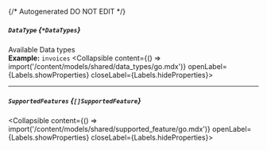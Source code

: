 {/* Autogenerated DO NOT EDIT  */}

##### `DataType` *{`*DataTypes`}*
Available Data types
<br/>
**Example:** `invoices`
<Collapsible content={() => import('/content/models/shared/data_types/go.mdx')} openLabel={Labels.showProperties} closeLabel={Labels.hideProperties}>
</Collapsible>

---
##### `SupportedFeatures` *{`[]SupportedFeature`}*
<Collapsible content={() => import('/content/models/shared/supported_feature/go.mdx')} openLabel={Labels.showProperties} closeLabel={Labels.hideProperties}>
</Collapsible>



